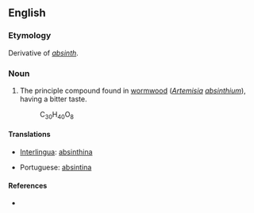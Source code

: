 ==English==

===Etymology===
Derivative of ''[[absinth]]''.

===Noun===
{{en-noun|-}}

# {{organic compound}} The principle compound found in [[wormwood]] (''[[Artemisia]] [[absinthium]]''), having a bitter taste.
#:C<sub>30</sub>H<sub>40</sub>O<sub>8</sub>

====Translations====
{{trans-top|principle compound found in wormwood}}
*[[Interlingua]]: [[absinthina]]
{{trans-mid}}
*Portuguese: [[absintina]]
{{trans-bottom}}

====References====
*{{R:Webster 1913}}